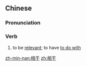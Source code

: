 ==Chinese==
{{zh-forms}}

===Pronunciation===
{{zh-pron
|m=xiānggān
|c=soeng1 gon1
|h=pfs=siông-kôn
|mn=qz,tw,xm:siong-kan/twvk,zz:siang-kan
|cat=v
}}

===Verb===
{{zh-verb}}

# to be [[relevant]]; to have [[to do with]]

[[zh-min-nan:相干]]
[[zh:相干]]